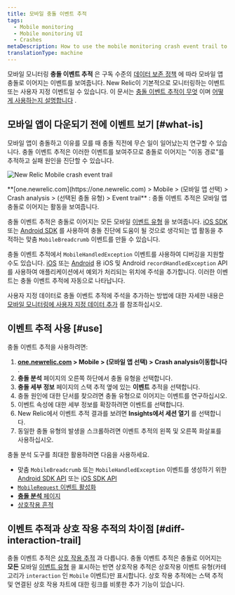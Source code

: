 ```yaml
---
title: 모바일 충돌 이벤트 추적
tags:
  - Mobile monitoring
  - Mobile monitoring UI
  - Crashes
metaDescription: How to use the mobile monitoring crash event trail to find the reasons for a mobile app crash.
translationType: machine
---
```



모바일 모니터링 **충돌 이벤트 추적** 은 구독 수준의 [데이터 보존 정책](/docs/accounts-partnerships/accounts/account-billing-usage/data-retention) 에 따라 모바일 앱 충돌로 이어지는 이벤트를 보여줍니다. New Relic이 기본적으로 모니터링하는 이벤트 또는 사용자 지정 이벤트일 수 있습니다. 이 문서는 [충돌 이벤트 추적이 무엇](#what-is) 이며 [어떻게 사용하는지 설명합니다](#use) .

## 모바일 앱이 다운되기 전에 이벤트 보기 [#what-is]

모바일 앱이 충돌하고 이유를 모를 때 충돌 직전에 무슨 일이 일어났는지 연구할 수 있습니다. 충돌 이벤트 추적은 이러한 이벤트를 보여주므로 충돌로 이어지는 "이동 경로"를 추적하고 실패 원인을 진단할 수 있습니다.

<img
  title="Android-Insights-event-trail.jpg"
  alt="New Relic Mobile crash event trail "
  src={newRelicMobileCrashEventTrail}
/>

<figcaption>
  **[one.newrelic.com](https://one.newrelic.com) > Mobile > (모바일 앱 선택) > Crash analysis > (선택된 충돌 유형) > Event trail** : 충돌 이벤트 추적은 모바일 앱 충돌로 이어지는 활동을 보여줍니다.
</figcaption>

충돌 이벤트 추적은 충돌로 이어지는 모든 모바일 [이벤트 유형](/docs/insights/explore-add-data/custom-events/insert-query-custom-mobile-app-events-attributes#event-definition) 을 보여줍니다. [iOS SDK](/docs/mobile-monitoring/new-relic-mobile-ios/install-configure/work-ios-sdk-api) 또는 [Android SDK](/docs/mobile-monitoring/new-relic-mobile-android/android-sdk-api/recordbreadcrumb) 를 사용하여 충돌 진단에 도움이 될 것으로 생각되는 앱 활동을 추적하는 맞춤 `MobileBreadcrumb` 이벤트를 만들 수 있습니다.

충돌 이벤트 추적에서 `MobileHandledException` 이벤트를 사용하여 디버깅을 지원할 수도 있습니다. [iOS](/docs/mobile-monitoring/new-relic-mobile-ios/ios-sdk-api/recordhandledexception-ios-sdk-api) 또는 [Android](/docs/mobile-monitoring/new-relic-mobile-android/android-sdk-api/recordhandledexception) 용 iOS 및 Android `recordHandledException` API를 사용하여 애플리케이션에서 예외가 처리되는 위치에 주석을 추가합니다. 이러한 이벤트는 충돌 이벤트 추적에 자동으로 나타납니다.

사용자 지정 데이터로 충돌 이벤트 추적에 주석을 추가하는 방법에 대한 자세한 내용은 [모바일 모니터링에 사용자 지정 데이터 추가](/docs/mobile-monitoring/new-relic-mobile/maintenance/add-custom-data-new-relic-mobile) 를 참조하십시오.

## 이벤트 추적 사용 [#use]

충돌 이벤트 추적을 사용하려면:

1. **[one.newrelic.com](https://one.newrelic.com) > Mobile > (모바일 앱 선택) > Crash analysis이동합니다** .
2. **충돌 분석** 페이지의 오른쪽 하단에서 충돌 유형을 선택합니다.
3. **충돌 세부 정보** 페이지의 스택 추적 옆에 있는 **이벤트** 추적을 선택합니다.
4. 충돌 원인에 대한 단서를 찾으려면 충돌 유형으로 이어지는 이벤트를 연구하십시오.
5. 이벤트 속성에 대한 세부 정보를 확장하려면 이벤트를 선택합니다.
6. New Relic에서 이벤트 추적 결과를 보려면 **Insights에서 세션 열기** 를 선택합니다.
7. 동일한 충돌 유형의 발생을 스크롤하려면 이벤트 추적의 왼쪽 및 오른쪽 화살표를 사용하십시오.

충돌 분석 도구를 최대한 활용하려면 다음을 사용하세요.

* 맞춤 `MobileBreadcrumb` 또는 `MobileHandledException` 이벤트를 생성하기 위한 [Android SDK API](/docs/mobile-monitoring/new-relic-mobile-android/android-sdk-api/recordbreadcrumb) 또는 [iOS SDK API](/docs/mobile-monitoring/new-relic-mobile-ios/ios-sdk-api/record-breadcrumb)
* [`MobileRequest` 이벤트 활성화](/docs/mobile-monitoring/mobile-monitoring-ui/network-pages/analyze-network-requests-using-mobilerequest-event-data)
* [**충돌 분석** 페이지](/docs/mobile-monitoring/mobile-monitoring-ui/crashes/crash-analysis-group-filter-your-crashes)
* [상호작용 흔적](/docs/mobile-monitoring/mobile-monitoring-ui/crashes/investigate-mobile-app-crash-report#interaction-trail)

## 이벤트 추적과 상호 작용 추적의 차이점 [#diff-interaction-trail]

충돌 이벤트 추적은 [상호 작용 추적](/docs/mobile-monitoring/mobile-monitoring-ui/crashes/investigate-mobile-app-crash-report#interaction-trail) 과 다릅니다. 충돌 이벤트 추적은 충돌로 이어지는 **모든** 모바일 [이벤트 유형](/docs/insights/explore-add-data/custom-events/insert-query-custom-mobile-app-events-attributes#event-definition) 을 표시하는 반면 상호작용 추적은 상호작용 이벤트 유형(카테고리가 `interaction` 인 `Mobile` 이벤트)만 표시합니다. 상호 작용 추적에는 스택 추적 및 연결된 상호 작용 차트에 대한 링크를 비롯한 추가 기능이 있습니다.